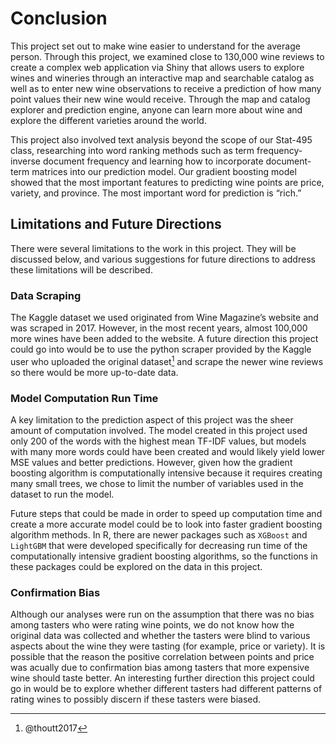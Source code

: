 # Conclusion {-}

This project set out to make wine easier to understand for the average person. Through this project, we examined close to 130,000 wine reviews to create a complex web application via Shiny that allows users to explore wines and wineries through an interactive map and searchable catalog as well as to enter new wine observations to receive a prediction of how many point values their new wine would receive. Through the map and catalog explorer and prediction engine, anyone can learn more about wine and explore the different varieties around the world.

This project also involved text analysis beyond the scope of our Stat-495 class, researching into word ranking methods such as term frequency-inverse document frequency and learning how to incorporate document-term matrices into our prediction model. Our gradient boosting model showed that the most important features to predicting wine points are price, variety, and province. The most important word for prediction is "rich."

## Limitations and Future Directions

There were several limitations to the work in this project. They will be discussed below, and various suggestions for future directions to address these limitations will be described.

### Data Scraping

The Kaggle dataset we used originated from Wine Magazine's website and was scraped in 2017. However, in the most recent years, almost 100,000 more wines have been added to the website. A future direction this project could go into would be to use the python scraper provided by the Kaggle user who uploaded the original dataset^[@thoutt2017] and scrape the newer wine reviews so there would be more up-to-date data.

### Model Computation Run Time

A key limitation to the prediction aspect of this project was the sheer amount of computation involved. The model created in this project used only 200 of the words with the highest mean TF-IDF values, but models with many more words could have been created and would likely yield lower MSE values and better predictions. However, given how the gradient boosting algorithm is computationally intensive because it requires creating many small trees, we chose to limit the number of variables used in the dataset to run the model.

Future steps that could be made in order to speed up computation time and create a more accurate model could be to look into faster gradient boosting algorithm methods. In R, there are newer packages such as `XGBoost` and `LightGBM` that were developed specifically for decreasing run time of the computationally intensive gradient boosting algorithms, so the functions in these packages could be explored on the data in this project.

### Confirmation Bias

Although our analyses were run on the assumption that there was no bias among tasters who were rating wine points, we do not know how the original data was collected and whether the tasters were blind to various aspects about the wine they were tasting (for example, price or variety). It is possible that the reason the positive correlation between points and price was acually due to confirmation bias among tasters that more expensive wine should taste better. An interesting further direction this project could go in would be to explore whether different tasters had different patterns of rating wines to possibly discern if these tasters were biased.

